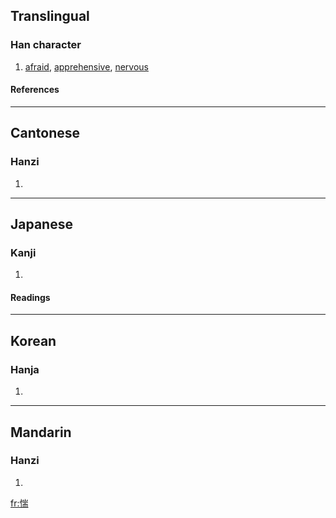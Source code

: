 ==Translingual==
===Han character===
{{Han char|rn=61|rad=心|as=09|sn=12|four=9202<sub>7</sub>|canj=心山一月 (PUMB)}}
# [[afraid]], [[apprehensive]], [[nervous]]
====References====
{{Han ref|kx=0392.270|dkj=10859|dj=0728.110|hdz=42328.100|uh=60F4|ud=24820|bh=B46D|bd=46189}}
----
==Cantonese==
===Hanzi===
{{yue-hanzi|jyut=|y=chyun3, jeui3}}
# {{defn|Cantonese}}
----
==Japanese==
===Kanji===
{{ja-kanji|grade=|rs=心09}}
# {{defn|Japanese}} 
====Readings====
{{ja-readings|on=[[ずい]] (zui), [[すい]] (sui)|kun=[[おそれる]] (osoreru)}}
----
==Korean==
===Hanja===
{{ko-hanja|hangeul=췌|eumhun=|rv=chwe|mr=ch'we|y=chwey}}
# {{defn|Korean}}
----
==Mandarin==
===Hanzi===
{{cmn-hanzi|pin=[[zhuì]] ([[zhui4]])|wg=chui<sup>4</sup>}}
# {{defn|Mandarin}}

[[fr:惴]]